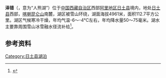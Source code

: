 {{ViewTibetanScript}}
{{Infobox_lake
 |湖泊名稱 =泽错
 |湖泊照片 = 
 |湖泊照片標題 = 
 |測深圖 =
 |測深圖標題 =
 |湖泊所在地 = [[中国|中国]][[西藏|西藏]]
 |座標 = {{coord |34|09|N|79|47|E|display=inline,title|scale:500000_type:waterbody_region:CN}}
 |湖泊類別 = [[咸水湖|咸水湖]]
 |流入 =[[贾布住臧布|贾布住臧布]]、[[猎斯高热噶河|猎斯高热噶河]]等
 |流出 = 
 |集水區面積 = 1363平方公里
 |集水區國家 =
 |湖泊長度 =20.1公里
 |湖泊闊度 = 最大9.9公里<br />平均5.61公里
 |湖泊面積 =112.7平方公里
 |平均深度 = 
 |最深深度 = 
 |水體體積 = 
 |湖水停留時間 =
 |湖岸線長度 =58公里
 |海拔高度 = 4961米
 |湖中島嶼 =
 |湖邊城鎮 =
}}
{{Location map
 |China Tibet Ngari
 |mark=<!--dot-->Blue pog.svg
 |lat_deg=34|lat_min=09|lat_sec =
 |lon_deg=79|lon_min=47|lon_sec =
 |caption=泽错在[[西藏|西藏]]的位置。
 |position=right
 |width=350
 |float=right
}}
'''泽错'''（{{bo|z=བྲེད་མཚོ|w=bred mtsho|t=Dré Tso}}，意为“人熊湖”）位于[[中国|中国]][[西藏自治区|西藏自治区]]西部[[阿里地区|阿里地区]][[日土县|日土县]]境内，地处[[日土县|日土县]]西部，[[喀喇昆仑山|喀喇昆仑山]]南麓，湖区被雪山环绕，湖面海拔4961米，面积112.7平方公里。湖区气候寒冷干燥，年均气温-6～-4℃左右，年均降水量50～75毫米。湖水主要靠周围雪山冰雪融水径流补给<ref>{{cite book zh |author=王苏民 窦鸿身 |title=中国湖泊志 |format=M |edition=1 |location=北京 |publisher=科学出版社 |date=1998|pages=415|id= ISBN 7-03-006706-1}}</ref>。
==参考资料==
{{Reflist}}

[[Category:日土县湖泊|Category:日土县湖泊]]